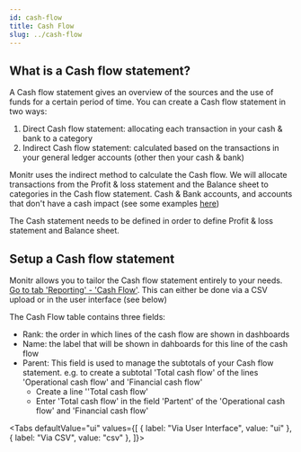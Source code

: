 ```yaml
---
id: cash-flow
title: Cash Flow
slug: ../cash-flow
---
```




## What is a Cash flow statement?
A Cash flow statement gives an overview of the sources and the use of funds for a certain period of time.
You can create a Cash flow statement in two ways:
1. Direct Cash flow statement: allocating each transaction in your cash & bank to a category
1. Indirect Cash flow statement: calculated based on the transactions in your general ledger accounts (other then your cash & bank)

Monitr uses the indirect method to calculate the Cash flow. We will allocate transactions from the Profit & loss statement and the Balance sheet to categories in the Cash flow statement.
Cash & Bank accounts, and accounts that don't have a cash impact (see some examples [here](/examples-cf))

<MessageBar>The Cash statement needs to be defined in order to define Profit & loss statement and Balance sheet.</MessageBar>

## Setup a Cash flow statement
Monitr allows you to tailor the Cash flow statement entirely to your needs. [Go to tab 'Reporting' - 'Cash Flow'](https://app.monitr.be/dashboard/organisations/entities/definitions/mapping).
This can either be done via a CSV upload or in the user interface (see below)

The Cash Flow table contains three fields:
- Rank: the order in which lines of the cash flow are shown in dashboards
- Name: the label that will be shown in dahboards for this line of the cash flow
- Parent: This field is used to manage the subtotals of your Cash flow statement. e.g. to create a subtotal 'Total cash flow'  of the lines 'Operational cash flow' and 'Financial cash flow'
    - Create a line ''Total cash flow'
    - Enter 'Total cash flow' in the field 'Partent' of the 'Operational cash flow' and 'Financial cash flow'



<Tabs
  defaultValue="ui"
  values={[
    { label: "Via User Interface", value: "ui" },
    { label: "Via CSV", value: "csv" },
  ]}>
<TabItem value="csv">
    <CashFlowTabCSV />
</TabItem>
<TabItem value="ui">
    <CashFlowTabUI />
</TabItem>
</Tabs>